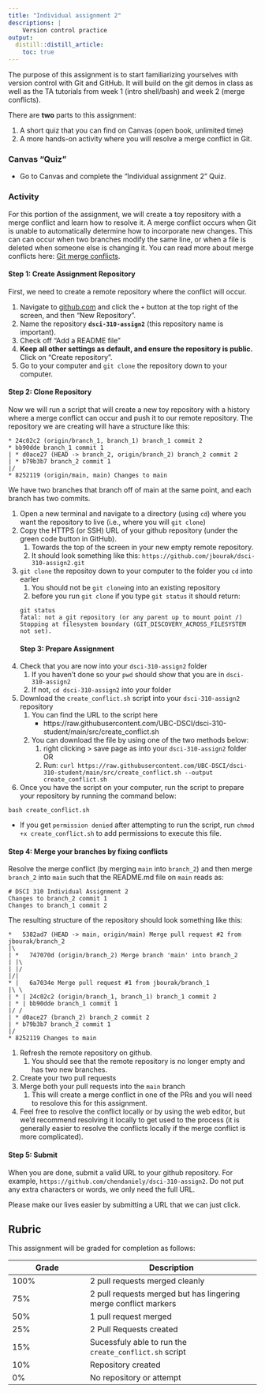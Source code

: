 ```yaml
---
title: "Individual assignment 2"
descriptions: |
    Version control practice
output:
  distill::distill_article:
    toc: true
---
```


The purpose of this assignment is to start familiarizing yourselves with version control with Git and GitHub.
It will build on the git demos in class as well as the TA tutorials from week 1 (intro shell/bash) and week 2 (merge conflicts).

There are **two** parts to this assignment:

1. A short quiz that you can find on Canvas (open book, unlimited time)
2. A more hands-on activity where you will resolve a merge conflict in Git.

### Canvas "Quiz"

- Go to Canvas and complete the "Individual assignment 2" Quiz.

### Activity

For this portion of the assignment,
we will create a toy repository with a merge conflict and learn how to resolve it.
A merge conflict occurs when Git is unable to automatically determine how to incorporate new changes.
This can can occur when two branches modify the same line,
or when a file is deleted when someone else is changing it.
You can read more about merge conflicts here: [Git merge conflicts](https://www.atlassian.com/git/tutorials/using-branches/merge-conflicts).

#### Step 1: Create Assignment Repository

First, we need to create a remote repository where the conflict will occur.

1. Navigate to [github.com](https://github.com/) and click the `+` button at the top right of the screen, and then "New Repository".
2. Name the repository **`dsci-310-assign2`** (this repository name is important).
3. Check off "Add a README file"
4. **Keep all other settings as default, and ensure the repository is public.** Click on "Create repository".
5. Go to your computer and `git clone` the repository down to your computer.

#### Step 2: Clone Repository

Now we will run a script that will create a new toy repository with a history where a merge conflict can occur and push it to our remote repository.
The repository we are creating will have a structure like this:

```
* 24c02c2 (origin/branch_1, branch_1) branch_1 commit 2
* bb90dde branch_1 commit 1
| * d0ace27 (HEAD -> branch_2, origin/branch_2) branch_2 commit 2
| * b79b3b7 branch_2 commit 1
|/
* 8252119 (origin/main, main) Changes to main
```

We have two branches that branch off of main at the same point,
and each branch has two commits.

1. Open a new terminal and navigate to a directory (using `cd`) where you want the repository to live (i.e., where you will `git clone`)
2. Copy the HTTPS (or SSH) URL of your github repository (under the green code button in GitHub).
   1. Towards the top of the screen in your new empty remote repository.
   2. It should look something like this: `https://github.com/jbourak/dsci-310-assign2.git`
3. `git clone` the repositoy down to your computer to the folder you `cd` into earler
   1. You should not be `git clone`ing into an existing repository
   2. before you run `git clone` if you type `git status` it should return:
```
git status
fatal: not a git repository (or any parent up to mount point /)
Stopping at filesystem boundary (GIT_DISCOVERY_ACROSS_FILESYSTEM not set).
```
#### Step 3: Prepare Assignment

1. Check that you are now into your `dsci-310-assign2` folder
   1. If you haven't done so your `pwd` should show that you are in `dsci-310-assign2`
   2. If not, `cd dsci-310-assign2` into your folder
2. Download the `create_conflict.sh` script into your `dsci-310-assign2` repository
   1. You can find the URL to the script here
      - https://raw.githubusercontent.com/UBC-DSCI/dsci-310-student/main/src/create_conflict.sh
   2. You can download the file by using one of the two methods below:
      1. right clicking > save page as into your `dsci-310-assign2` folder OR
      2. Run: `curl https://raw.githubusercontent.com/UBC-DSCI/dsci-310-student/main/src/create_conflict.sh --output create_conflict.sh`
3. Once you have the script on your computer, run the script to prepare your repository by running the command below:

```shell
bash create_conflict.sh
```
- If you get `permission denied` after attempting to run the script, run `chmod +x create_conflict.sh` to add permissions to execute this file.


#### Step 4: Merge your branches by fixing conflicts

Resolve the merge conflict (by merging `main` into `branch_2`) and then merge `branch_2` into `main` such that the README.md file on `main` reads as:

    # DSCI 310 Individual Assignment 2
    Changes to branch_2 commit 1
    Changes to branch_1 commit 2

The resulting structure of the repository should look something like this:

    *   5382ad7 (HEAD -> main, origin/main) Merge pull request #2 from jbourak/branch_2
    |\
    | *   747070d (origin/branch_2) Merge branch 'main' into branch_2
    | |\
    | |/
    |/|
    * |   6a7034e Merge pull request #1 from jbourak/branch_1
    |\ \
    | * | 24c02c2 (origin/branch_1, branch_1) branch_1 commit 2
    | * | bb90dde branch_1 commit 1
    |/ /
    | * d0ace27 (branch_2) branch_2 commit 2
    | * b79b3b7 branch_2 commit 1
    |/
    * 8252119 Changes to main

1. Refresh the remote repository on github.
   1. You should see that the remote repository is no longer empty and has two new branches.
2. Create your two pull requests
3. Merge both your pull requests into the `main` branch
   1. This will create a merge conflict in one of the PRs and you will need to resolove this for this assignment.
4. Feel free to resolve the conflict locally or by using the web editor,
   but we'd recommend resolving it locally to get used to the process
   (it is generally easier to resolve the conflicts locally if the merge conflict is more complicated).

#### Step 5: Submit

When you are done, submit a valid URL to your github repository.
For example, `https://github.com/chendaniely/dsci-310-assign2`.
Do not put any extra characters or words, we only need the full URL.

Please make our lives easier by submitting a URL that we can just click.


## Rubric 

This assignment will be graded for completion as follows:

|Grade | Description |
|------|-------------|
| 100% | 2 pull requests merged cleanly
| 75%  | 2 pull requests merged but has lingering merge conflict markers
| 50%  | 1 pull request merged
| 25%  | 2 Pull Requests created
| 15%  | Sucessfuly able to run the `create_conflict.sh` script
| 10%  | Repository created
| 0%   | No repository or attempt

